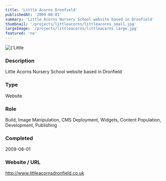 ```yaml
---
title: 'Little Acorns Dronfield'
publishedAt: '2009-08-01'
summary: 'Little Acorns Nursery School website based in Dronfield'
thumbnail: '/projects/littleacorns/littleacorns_small.jpg'
largeImage: '/projects/littleacorns/littleacorns_large.jpg'
featured: 'no'
---
```


<div className="relative w-full h-[400px] sm:h-[600px] md:h-[760px] lg:h-[920px]">
  <Image
    alt={'Little Acorns Dronfield'}
    src={'/projects/littleacorns/littleacorns.jpg'}
    sizes="(max-width: 640px) 100%, 100%"
    fill={true}
    priority
    style={{
      objectFit: 'contain'
    }}
  />
</div>

### Description

Little Acorns Nursery School website based in Dronfield


### Type

Website

### Role

Build, Image Manipulation, CMS Deployment, Widgets, Content Population, Development, Publishing

### Completed
2009-08-01

### Website / URL
http://www.littleacornsdronfield.co.uk



